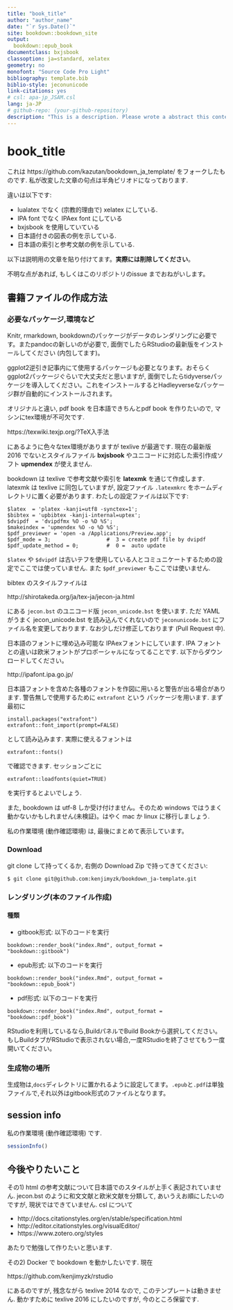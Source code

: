```yaml
--- 
title: "book_title"
author: "author_name"
date: "`r Sys.Date()`"
site: bookdown::bookdown_site
output:
  bookdown::epub_book
documentclass: bxjsbook
classoption: ja=standard, xelatex
geometry: no
monofont: "Source Code Pro Light"
bibliography: template.bib
biblio-style: jeconunicode
link-citations: yes
# csl: apa-jp_JSAM.csl
lang: ja-JP
# github-repo: (your-github-repository)
description: "This is a description. Please wrote a abstract this contents. "
---
```

# book_title {-}

これは https://github.com/kazutan/bookdown_ja_template/ をフォークしたものです.
私が改変した文章の句点は半角ピリオドになっております.

違いは以下です:

+ lualatex でなく (宗教的理由で) xelatex にしている.
+ IPA font でなく IPAex font にしている
+ bxjsbook を使用していている
+ 日本語付きの図表の例を示している.
+ 日本語の索引と参考文献の例を示している.


以下は説明用の文章を貼り付けてます。**実際には削除してください**。

不明な点があれば, もしくはこのリポジトリのissue までおねがいします。

## 書籍ファイルの作成方法

### 必要なパッケージ,環境など
Knitr, rmarkdown, bookdownのパッケージがデータのレンダリングに必要です。またpandocの新しいのが必要で, 面倒でしたらRStudioの最新版をインストールしてください (内包してます)。

ggplot2逆引き記事内にて使用するパッケージも必要となります。おそらくggplot2パッケージぐらいで大丈夫だと思いますが, 面倒でしたらtidyverseパッケージを導入してください。これをインストールするとHadleyverseなパッケージ群が自動的にインストールされます。

オリジナルと違い, pdf book を日本語できちんとpdf book を作りたいので, マシンにtex環境が不可欠です.

https://texwiki.texjp.org/?TeX入手法

にあるように色々なtex環境がありますが texlive が最適です.
現在の最新版 2016 でないとスタイルファイル **bxjsbook** やユニコードに対応した索引作成ソフト **upmendex**  が使えません.

bookdown は texlive で参考文献や索引を **latexmk** を通じて作成します.
latexmk は texlive に同包していますが, 設定ファイル `.latexmkrc` をホームディレクトリに置く必要があります. わたしの設定ファイルは以下です:
```
$latex  = 'platex -kanji=utf8 -synctex=1';
$bibtex = 'upbibtex -kanji-internal=uptex';
$dvipdf  = 'dvipdfmx %O -o %D %S';
$makeindex = 'upmendex %O -o %D %S';
$pdf_previewer = 'open -a /Applications/Preview.app';
$pdf_mode = 3;                  #  3 = create pdf file by dvipdf
$pdf_update_method = 0;         #  0 =  auto update
```
`$latex` や `$dvipdf` は古いテフを使用している人とコミュニケートするための設定でここでは使っていません. また `$pdf_previewer` もここでは使いません.

bibtex のスタイルファイルは 

http://shirotakeda.org/ja/tex-ja/jecon-ja.html

にある `jecon.bst` のユニコード版 `jecon_unicode.bst` を使います.
ただ YAML がうまく  jecon_unicode.bst を読み込んでくれないので `jeconunicode.bst` にファイル名を変更しております. なお少しだけ修正しております (Pull Request 中).

日本語のフォントに埋め込み可能な IPAexフォントにしています. 
IPA フォントとの違いは欧米フォントがプロポーシャルになってることです. 以下からダウンロードしてください。

http://ipafont.ipa.go.jp/

日本語フォントを含めた各種のフォントを作図に用いると警告が出る場合があります.
警告無しで使用するために `extrafont` という
パッケージを用います. まず最初に
```
install.packages("extrafont")
extrafont::font_import(prompt=FALSE)
```
として読み込みます. 実際に使えるフォントは
```
extrafont::fonts()
```
で確認できます. セッションごとに
```
extrafont::loadfonts(quiet=TRUE)
```
を実行するとよいでしょう.

また, bookdown は utf-8 しか受け付けません。そのため windows ではうまく動かないかもしれません(未検証)。はやく mac か linux に移行しましょう.

私の作業環境 (動作確認環境) は, 最後にまとめて表示しています。

### Download

git clone して持ってくるか, 右側の Download Zip で持ってきてください:

```
$ git clone git@github.com:kenjimyzk/bookdown_ja-template.git
```

### レンダリング(本のファイル作成)

#### 種類

- gitbook形式: 以下のコードを実行
```
bookdown::render_book("index.Rmd", output_format = "bookdown::gitbook")
```
- epub形式: 以下のコードを実行
```
bookdown::render_book("index.Rmd", output_format = "bookdown::epub_book")
```
- pdf形式: 以下のコードを実行
```
bookdown::render_book("index.Rmd", output_format = "bookdown::pdf_book")
```

RStudioを利用しているなら,BuildパネルでBuild Bookから選択してください。もしBuildタブがRStudioで表示されない場合,一度RStudioを終了させてもう一度開いてください。

### 生成物の場所

生成物は,`docs`ディレクトリに置かれるように設定してます。`.epub`と`.pdf`は単独ファイルで,それ以外はgitbook形式のファイルとなります。

## session info
私の作業環境 (動作確認環境) です.
```r
sessionInfo()
```

## 今後やりたいこと
その1) html の参考文献について日本語でのスタイルが上手く表記されていません.
jecon.bst のように和文文献と欧米文献を分類して, あいうえお順にしたいのですが, 現状ではできていません. csl について

+ http://docs.citationstyles.org/en/stable/specification.html
+ http://editor.citationstyles.org/visualEditor/
+ https://www.zotero.org/styles

あたりで勉強して作りたいと思います. 

その2) Docker で bookdown を動かしたいです. 現在

https://github.com/kenjimyzk/rstudio

にあるのですが, 残念ながら texlive 2014 なので, このテンプレートは動きません. 
動かすために texlive 2016 にしたいのですが, 今のところ保留です.